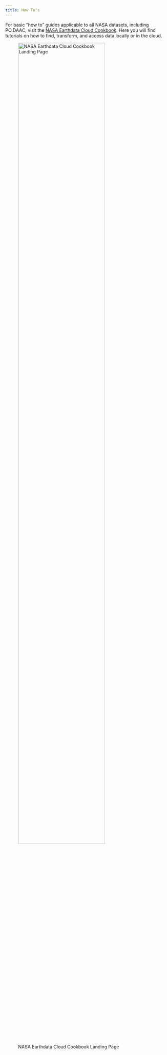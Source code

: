 ```yaml
---
title: How To's
---
```


For basic "how to" guides applicable to all NASA datasets, including PO.DAAC, visit the [NASA Earthdata Cloud Cookbook](https://nasa-openscapes.github.io/earthdata-cloud-cookbook/). Here you will find tutorials on how to find, transform, and access data locally or in the cloud.

![NASA Earthdata Cloud Cookbook Landing Page](images/NASA-Earthdata-Cloud-Cookbook.png){fig-alt="Screenshot of NASA Earthdata Cloud Cookbook landing page" fig-align="center" width="80%"}